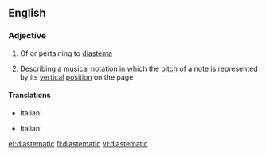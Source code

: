 ==English==

===Adjective===
{{en-adj}}

# Of or pertaining to [[diastema]]
# {{music}} Describing a musical [[notation]] in which the [[pitch]] of a note is represented by its [[vertical]] [[position]] on the page

====Translations====
{{trans-top|of diastema}}
* Italian: {{t-|it|diastematico}}
{{trans-mid}}
{{trans-bottom}}

{{trans-top|notation}}
* Italian: {{t-|it|diastematico}}
{{trans-mid}}
{{trans-bottom}}

[[et:diastematic]]
[[fi:diastematic]]
[[vi:diastematic]]